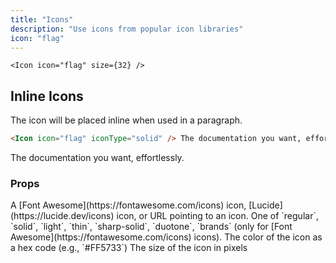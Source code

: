 ```yaml
---
title: "Icons"
description: "Use icons from popular icon libraries"
icon: "flag"
---
```


<Icon icon="flag" size={32} />

<RequestExample>

```mdx Icon Example
<Icon icon="flag" size={32} />
```

</RequestExample>

## Inline Icons

The icon will be placed inline when used in a paragraph.

```markdown Inline Icon Example
<Icon icon="flag" iconType="solid" /> The documentation you want, effortlessly. 
```

<Icon icon="flag" iconType="solid" /> The documentation you want, effortlessly.

### Props

<ResponseField name="icon" type="string" required>
  A [Font Awesome](https://fontawesome.com/icons) icon, [Lucide](https://lucide.dev/icons) icon, or URL pointing to an icon.
</ResponseField>

<ResponseField name="iconType" type="string">
  One of `regular`, `solid`, `light`, `thin`, `sharp-solid`, `duotone`, `brands` (only for [Font Awesome](https://fontawesome.com/icons) icons).
</ResponseField>

<ResponseField name="color" type="string">
  The color of the icon as a hex code (e.g., `#FF5733`)
</ResponseField>

<ResponseField name="size" type="number">
  The size of the icon in pixels
</ResponseField>